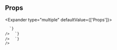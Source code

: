 
## Props

<Expander type="multiple" defaultValue={['Props']}>
  
<ExpanderItem title="Amplify UI Props" value="Props">
    <ReactMarkdown
      remarkPlugins={[remarkGfm]}
      children={`
| Name | Type | Default | Description |
| ---- | ---- | ------- | ----------- |
| ariaLabel | string | / |  |
| ariaValuetext | string | / |  |
| as | ElementType | / |  |
| autoComplete | string | / | Specifies permissions for browser UA to autocomplete field @link https://developer.mozilla.org/en-US/docs/Web/HTML/Attributes/autocomplete @link https://developer.mozilla.org/en-US/docs/Web/HTML/Attributes/autocomplete |
| className | string | / | Additional CSS class name for component |
| defaultValue | string &#124; number &#124; readonly string[] | / | Use this to provide a default value for an uncontrolled field |
| descriptiveText | ReactNode | / | Provides additional information needed to fill field (e.g. password requirements, etc.) |
| errorMessage | string | / | When defined and &#96;hasError&#96; is true, show error message |
| hasError | boolean | / | Indicates that Field is in error state |
| id | string | / | Unique identifier |
| innerEndComponent | ReactNode | / | FieldGroupIconButton component to show inside of input at end |
| innerStartComponent | ReactNode | / | FieldGroupIconButton component to show inside of input at start |
| isDisabled | boolean | false false | Determines whether field should be disabled |
| isMultiline | boolean | / | @deprecated Multiline functionality has been moved to TextAreaField and will be removed in next major release. Please use TextAreaField instead of TextField for multiline text fields. |
| isReadOnly | boolean | false false | Determines whether field should be immutable @link https://developer.mozilla.org/en-US/docs/Web/HTML/Element/input#attr-readonly @link https://developer.mozilla.org/en-US/docs/Web/HTML/Element/input#attr-readonly |
| isRequired | boolean | / | Whether field should be marked required |
| label | ReactNode | / | Label text for field (required) |
| labelHidden | boolean | false | Visually hide label (not recommended in most cases) |
| name | string | / | Name of the field. Submitted with the form as part of a name/value pair. |
| outerEndComponent | ReactNode | / | Component(s) to show after input |
| outerStartComponent | ReactNode | / | Component(s) to show before input |
| placeholder | string | / | Placeholder text shown when field is empty Accessibility tip: avoid putting important instructions for filling out the TextField in the placeholder. Use descriptiveText for important instructions |
| ref | Ref&#60;HTMLInputElement &#124; HTMLTextAreaElement&#62; | / |  |
| role | React.AriaRole | / |  |
| size | Sizes | / | Changes the font-size, padding, and height of the field. |
| style | CSSProperties | / |  |
| testId | string | / | Used to provide a &#96;data-testid&#96; attribute for testing purposes |
| type | HTMLInputTypeAttribute | / | Input field type (only applies when isMultiline = false) |
| value | string &#124; number &#124; readonly string[] | / | If value is provided, this will be a controlled field |
| variation | "quiet" | / | Variants |

      `}
    />

  </ExpanderItem>

<ExpanderItem title="Layout" value="Layout">
    <ReactMarkdown
      remarkPlugins={[remarkGfm]}
      children={`
| Name | Type | Default | Description |
| ---- | ---- | ------- | ----------- |
| alignContent | ResponsiveStyle&#60;AlignContent&#62; | / | Sets the distribution of space between and around content items |
| alignItems | ResponsiveStyle&#60;AlignItems&#62; | / | Controls where the Flex/Grid items sit on the cross axis. |
| area | ResponsiveStyle&#60;GridArea&#62; | / |  |
| basis | ResponsiveStyle&#60;FlexBasis&#60;0 &#124; (string & \{\})&#62;&#62; | / | Default size of element before remaining space is distributed |
| column | ResponsiveStyle&#60;GridColumn&#62; | / |  |
| columnEnd | ResponsiveStyle&#60;GridColumnEnd&#62; | / |  |
| columnGap | ResponsiveStyle&#60;StyleToken&#60;GridColumnGap&#60;0 &#124; (string & \{\})&#62;&#62;&#62; | / | Spacing between Flex/Grid child columns |
| columnSpan | ResponsiveStyle&#60;GridSpanType&#62; | / |  |
| columnStart | ResponsiveStyle&#60;GridColumnStart&#62; | / |  |
| direction | ResponsiveStyle&#60;FlexDirection&#62; | / | Sets how flex items are placed in the flex container defining the main axis and the direction (normal or reversed). (maps to flex-direction CSS property) |
| flex | ResponsiveStyle&#60;Flex&#60;0 &#124; (string & \{\})&#62;&#62; | / | Shorthand for flex grow / shrink / basis |
| gap | ResponsiveStyle&#60;StyleToken&#60;Gap&#60;0 &#124; (string & \{\})&#62;&#62;&#62; | / | Spacing between child components. Shorthand for rowGap and columnGap. |
| grow | ResponsiveStyle&#60;FlexGrow&#62; | / | Ability for flex item to grow |
| justifyContent | ResponsiveStyle&#60;JustifyContent&#62; | / | Controls where the Flex/Grid items sit on the main axis. |
| order | ResponsiveStyle&#60;Order&#62; | / | Controls order flex items appear |
| row | ResponsiveStyle&#60;GridRow&#62; | / |  |
| rowEnd | ResponsiveStyle&#60;GridRowEnd&#62; | / |  |
| rowGap | ResponsiveStyle&#60;StyleToken&#60;RowGap&#60;0 &#124; (string & \{\})&#62;&#62;&#62; | / | Spacing between Flex/Grid child rows |
| rowSpan | ResponsiveStyle&#60;GridSpanType&#62; | / |  |
| rowStart | ResponsiveStyle&#60;GridRowStart&#62; | / |  |
| shrink | ResponsiveStyle&#60;FlexShrink&#62; | / | Ability for flex item to shrink |
| wrap | ResponsiveStyle&#60;FlexWrap&#62; | / | The flexWrap property is set on containers and it controls what happens when children overflow the size of the container along the main axis. By default, children are forced into a single line (which can shrink elements). If wrapping is allowed, items are wrapped into multiple lines along the main axis if needed. (maps to flex-wrap CSS property) |

      `}
    />

  </ExpanderItem>

<ExpanderItem title="Styling" value="Styling">
    <ReactMarkdown
      remarkPlugins={[remarkGfm]}
      children={`
| Name | Type | Default | Description |
| ---- | ---- | ------- | ----------- |
| alignSelf | ResponsiveStyle&#60;StyleToken&#60;AlignSelf&#62;&#62; | / |  |
| backgroundColor | ResponsiveStyle&#60;StyleToken&#60;BackgroundColor&#62;&#62; | / |  |
| backgroundImage | ResponsiveStyle&#60;StyleToken&#60;BackgroundImage&#62;&#62; | / |  |
| border | ResponsiveStyle&#60;StyleToken&#60;Border&#60;0 &#124; (string & \{\})&#62;&#62;&#62; | / |  |
| borderRadius | ResponsiveStyle&#60;StyleToken&#60;BorderRadius&#60;0 &#124; (string & \{\})&#62;&#62;&#62; | / |  |
| bottom | ResponsiveStyle&#60;StyleToken&#60;Bottom&#60;0 &#124; (string & \{\})&#62;&#62;&#62; | / |  |
| boxShadow | ResponsiveStyle&#60;StyleToken&#60;BoxShadow&#62;&#62; | / |  |
| color | ResponsiveStyle&#60;StyleToken&#60;Color&#62;&#62; | / |  |
| display | ResponsiveStyle&#60;StyleToken&#60;Display&#62;&#62; | / |  |
| fontFamily | ResponsiveStyle&#60;StyleToken&#60;FontFamily&#62;&#62; | / |  |
| fontSize | ResponsiveStyle&#60;StyleToken&#60;FontSize&#60;0 &#124; (string & \{\})&#62;&#62;&#62; | / |  |
| fontStyle | ResponsiveStyle&#60;StyleToken&#60;FontStyle&#62;&#62; | / |  |
| fontWeight | ResponsiveStyle&#60;StyleToken&#60;FontWeight&#62;&#62; | / |  |
| height | ResponsiveStyle&#60;StyleToken&#60;Height&#60;0 &#124; (string & \{\})&#62;&#62;&#62; | / |  |
| left | ResponsiveStyle&#60;StyleToken&#60;Left&#60;0 &#124; (string & \{\})&#62;&#62;&#62; | / |  |
| letterSpacing | ResponsiveStyle&#60;StyleToken&#60;LetterSpacing&#60;0 &#124; (string & \{\})&#62;&#62;&#62; | / |  |
| lineHeight | ResponsiveStyle&#60;StyleToken&#60;LineHeight&#60;0 &#124; (string & \{\})&#62;&#62;&#62; | / |  |
| margin | ResponsiveStyle&#60;StyleToken&#60;Margin&#60;0 &#124; (string & \{\})&#62;&#62;&#62; | / |  |
| marginBlockEnd | ResponsiveStyle&#60;StyleToken&#60;MarginBlockEnd&#60;0 &#124; (string & \{\})&#62;&#62;&#62; | / |  |
| marginBlockStart | ResponsiveStyle&#60;StyleToken&#60;MarginBlockStart&#60;0 &#124; (string & \{\})&#62;&#62;&#62; | / |  |
| marginBottom | ResponsiveStyle&#60;StyleToken&#60;MarginBlockEnd&#60;0 &#124; (string & \{\})&#62;&#62;&#62; | / |  |
| marginInlineEnd | ResponsiveStyle&#60;StyleToken&#60;MarginInlineEnd&#60;0 &#124; (string & \{\})&#62;&#62;&#62; | / |  |
| marginInlineStart | ResponsiveStyle&#60;StyleToken&#60;MarginInlineStart&#60;0 &#124; (string & \{\})&#62;&#62;&#62; | / |  |
| marginLeft | ResponsiveStyle&#60;StyleToken&#60;MarginInlineStart&#60;0 &#124; (string & \{\})&#62;&#62;&#62; | / |  |
| marginRight | ResponsiveStyle&#60;StyleToken&#60;MarginInlineEnd&#60;0 &#124; (string & \{\})&#62;&#62;&#62; | / |  |
| marginTop | ResponsiveStyle&#60;StyleToken&#60;MarginBlockStart&#60;0 &#124; (string & \{\})&#62;&#62;&#62; | / |  |
| maxHeight | ResponsiveStyle&#60;StyleToken&#60;MaxHeight&#60;0 &#124; (string & \{\})&#62;&#62;&#62; | / |  |
| maxWidth | ResponsiveStyle&#60;StyleToken&#60;MaxWidth&#60;0 &#124; (string & \{\})&#62;&#62;&#62; | / |  |
| minHeight | ResponsiveStyle&#60;StyleToken&#60;MinHeight&#60;0 &#124; (string & \{\})&#62;&#62;&#62; | / |  |
| minWidth | ResponsiveStyle&#60;StyleToken&#60;MinWidth&#60;0 &#124; (string & \{\})&#62;&#62;&#62; | / |  |
| opacity | ResponsiveStyle&#60;StyleToken&#60;Opacity&#62;&#62; | / |  |
| overflow | ResponsiveStyle&#60;StyleToken&#60;Overflow&#62;&#62; | / |  |
| padding | ResponsiveStyle&#60;StyleToken&#60;Padding&#60;0 &#124; (string & \{\})&#62;&#62;&#62; | / |  |
| paddingBlockEnd | ResponsiveStyle&#60;StyleToken&#60;MarginBlockEnd&#60;0 &#124; (string & \{\})&#62;&#62;&#62; | / |  |
| paddingBlockStart | ResponsiveStyle&#60;StyleToken&#60;MarginBlockStart&#60;0 &#124; (string & \{\})&#62;&#62;&#62; | / |  |
| paddingBottom | ResponsiveStyle&#60;StyleToken&#60;PaddingBlockEnd&#60;0 &#124; (string & \{\})&#62;&#62;&#62; | / |  |
| paddingInlineEnd | ResponsiveStyle&#60;StyleToken&#60;MarginInlineEnd&#60;0 &#124; (string & \{\})&#62;&#62;&#62; | / |  |
| paddingInlineStart | ResponsiveStyle&#60;StyleToken&#60;MarginInlineStart&#60;0 &#124; (string & \{\})&#62;&#62;&#62; | / |  |
| paddingLeft | ResponsiveStyle&#60;StyleToken&#60;PaddingInlineStart&#60;0 &#124; (string & \{\})&#62;&#62;&#62; | / |  |
| paddingRight | ResponsiveStyle&#60;StyleToken&#60;PaddingInlineEnd&#60;0 &#124; (string & \{\})&#62;&#62;&#62; | / |  |
| paddingTop | ResponsiveStyle&#60;StyleToken&#60;PaddingBlockStart&#60;0 &#124; (string & \{\})&#62;&#62;&#62; | / |  |
| position | ResponsiveStyle&#60;StyleToken&#60;Position&#62;&#62; | / |  |
| right | ResponsiveStyle&#60;StyleToken&#60;Right&#60;0 &#124; (string & \{\})&#62;&#62;&#62; | / |  |
| textAlign | ResponsiveStyle&#60;StyleToken&#60;TextAlign&#62;&#62; | / |  |
| textDecoration | ResponsiveStyle&#60;StyleToken&#60;TextDecoration&#60;0 &#124; (string & \{\})&#62;&#62;&#62; | / |  |
| textTransform | ResponsiveStyle&#60;StyleToken&#60;TextTransform&#62;&#62; | / |  |
| top | ResponsiveStyle&#60;StyleToken&#60;Top&#60;0 &#124; (string & \{\})&#62;&#62;&#62; | / |  |
| transform | ResponsiveStyle&#60;StyleToken&#60;Transform&#62;&#62; | / |  |
| transformOrigin | ResponsiveStyle&#60;StyleToken&#60;TransformOrigin&#60;0 &#124; (string & \{\})&#62;&#62;&#62; | / |  |
| whiteSpace | ResponsiveStyle&#60;StyleToken&#60;WhiteSpace&#62;&#62; | / |  |
| width | ResponsiveStyle&#60;StyleToken&#60;Width&#60;0 &#124; (string & \{\})&#62;&#62;&#62; | / |  |

      `}
    />

  </ExpanderItem>

</Expander>
